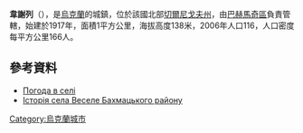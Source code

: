 {{coord|51|19|32|N|32|45|53|E|scale:100000|display=title}}

'''韋謝列'''（{{lang-uk|Веселе}}），是[[烏克蘭|烏克蘭]]的城鎮，位於該國北部[[切爾尼戈夫州|切爾尼戈夫州]]，由[[巴赫馬奇區|巴赫馬奇區]]負責管轄，始建於1917年，面積1平方公里，海拔高度138米，2006年人口116，人口密度每平方公里166人。

==參考資料==
* [http://weather.in.ua/ua/chernigovskaja/3351 Погода в селі ] {{Wayback|url=http://weather.in.ua/ua/chernigovskaja/3351 |date=20160305101252 }}
* [https://web.archive.org/web/20160822025428/http://tour-cn.com.ua/publ/istorija_sela_vesele_bakhmackogo_rajonu/70-1-0-887 Історія села Веселе Бахмацького району ]

{{Ukraine-geo-stub}}
[[Category:烏克蘭城市|Category:烏克蘭城市]]